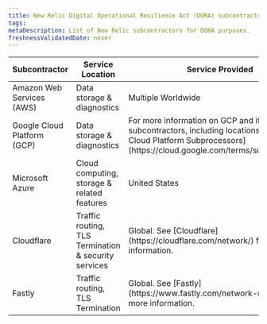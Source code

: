 ```yaml
---
title: New Relic Digital Operational Resilience Act (DORA) subcontractor
tags:
metaDescription: List of New Relic subcontractors for DORA purposes.
freshnessValidatedDate: never
---
```


<table>
    <thead>
        <tr>
            <th style={{ width: "200px" }}>
            Subcontractor
            </th>
            <th>
            Service Location
            </th>
            <th>
            Service Provided
            </th>
        </tr>
    </thead>
    <tbody>
        <tr>
            <td>
            Amazon Web Services (AWS)
            </td>
            <td>
            Data storage & diagnostics
            </td>
            <td>
            Multiple Worldwide
            </td>
        </tr>
        <tr>
            <td>
            Google Cloud Platform (GCP)
            </td>
            <td>
            Data storage & diagnostics
            </td>
            <td>
            For more information on GCP and its subcontractors, including locations see [Google Cloud Platform Subprocessors](https://cloud.google.com/terms/subprocessors)
            </td>
        </tr>
        <tr>
            <td>
            Microsoft Azure
            </td>
            <td>
            Cloud computing, storage & related features
            </td>
            <td>
            United States
            </td>
        </tr>
        <tr>
            <td>
            Cloudflare
            </td>
            <td>
            Traffic routing, TLS Termination & security services
            </td>
            <td>
            Global. See [Cloudflare](https://cloudflare.com/network/) for more information.
            </td>
        </tr>
        <tr>
            <td>
            Fastly
            </td>
            <td>
            Traffic routing, TLS Termination
            </td>
            <td>
            Global. See [Fastly](https://www.fastly.com/network-map/) for more information.
            </td>
        </tr>
    </tbody>
</table>

